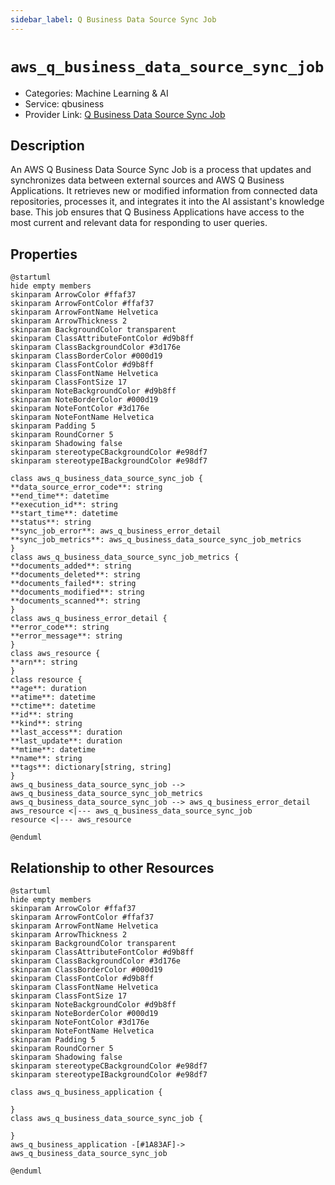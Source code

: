 ```yaml
---
sidebar_label: Q Business Data Source Sync Job
---
```


# `aws_q_business_data_source_sync_job`

- Categories: Machine Learning & AI
- Service: qbusiness
- Provider Link: [Q Business Data Source Sync Job](https://docs.aws.amazon.com/amazonq/latest/api-reference/API_StartDataSourceSyncJob.html)

## Description

An AWS Q Business Data Source Sync Job is a process that updates and synchronizes data between external sources and AWS Q Business Applications. It retrieves new or modified information from connected data repositories, processes it, and integrates it into the AI assistant's knowledge base. This job ensures that Q Business Applications have access to the most current and relevant data for responding to user queries.

## Properties

<ZoomPanPinch>

```kroki imgType="plantuml" imgAlt="Diagram of Q Business Data Source Sync Job data model"
@startuml
hide empty members
skinparam ArrowColor #ffaf37
skinparam ArrowFontColor #ffaf37
skinparam ArrowFontName Helvetica
skinparam ArrowThickness 2
skinparam BackgroundColor transparent
skinparam ClassAttributeFontColor #d9b8ff
skinparam ClassBackgroundColor #3d176e
skinparam ClassBorderColor #000d19
skinparam ClassFontColor #d9b8ff
skinparam ClassFontName Helvetica
skinparam ClassFontSize 17
skinparam NoteBackgroundColor #d9b8ff
skinparam NoteBorderColor #000d19
skinparam NoteFontColor #3d176e
skinparam NoteFontName Helvetica
skinparam Padding 5
skinparam RoundCorner 5
skinparam Shadowing false
skinparam stereotypeCBackgroundColor #e98df7
skinparam stereotypeIBackgroundColor #e98df7

class aws_q_business_data_source_sync_job {
**data_source_error_code**: string
**end_time**: datetime
**execution_id**: string
**start_time**: datetime
**status**: string
**sync_job_error**: aws_q_business_error_detail
**sync_job_metrics**: aws_q_business_data_source_sync_job_metrics
}
class aws_q_business_data_source_sync_job_metrics {
**documents_added**: string
**documents_deleted**: string
**documents_failed**: string
**documents_modified**: string
**documents_scanned**: string
}
class aws_q_business_error_detail {
**error_code**: string
**error_message**: string
}
class aws_resource {
**arn**: string
}
class resource {
**age**: duration
**atime**: datetime
**ctime**: datetime
**id**: string
**kind**: string
**last_access**: duration
**last_update**: duration
**mtime**: datetime
**name**: string
**tags**: dictionary[string, string]
}
aws_q_business_data_source_sync_job --> aws_q_business_data_source_sync_job_metrics
aws_q_business_data_source_sync_job --> aws_q_business_error_detail
aws_resource <|--- aws_q_business_data_source_sync_job
resource <|--- aws_resource

@enduml
```

</ZoomPanPinch>

## Relationship to other Resources

<ZoomPanPinch>

```kroki imgType="plantuml" imgAlt="Diagram of Q Business Data Source Sync Job resource relationships"
@startuml
hide empty members
skinparam ArrowColor #ffaf37
skinparam ArrowFontColor #ffaf37
skinparam ArrowFontName Helvetica
skinparam ArrowThickness 2
skinparam BackgroundColor transparent
skinparam ClassAttributeFontColor #d9b8ff
skinparam ClassBackgroundColor #3d176e
skinparam ClassBorderColor #000d19
skinparam ClassFontColor #d9b8ff
skinparam ClassFontName Helvetica
skinparam ClassFontSize 17
skinparam NoteBackgroundColor #d9b8ff
skinparam NoteBorderColor #000d19
skinparam NoteFontColor #3d176e
skinparam NoteFontName Helvetica
skinparam Padding 5
skinparam RoundCorner 5
skinparam Shadowing false
skinparam stereotypeCBackgroundColor #e98df7
skinparam stereotypeIBackgroundColor #e98df7

class aws_q_business_application {

}
class aws_q_business_data_source_sync_job {

}
aws_q_business_application -[#1A83AF]-> aws_q_business_data_source_sync_job

@enduml
```

</ZoomPanPinch>
